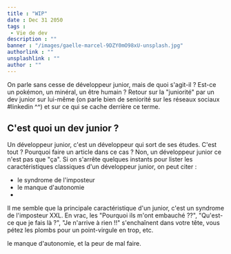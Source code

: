 ```yaml
---
title : "WIP"
date : Dec 31 2050
tags :
 - Vie de dev
description : ""
banner : "/images/gaelle-marcel-9DZY0mO98xU-unsplash.jpg"
authorlink : ""
unsplashlink : ""
author : ""
---
```


On parle sans cesse de développeur junior, mais de quoi s'agit-il ? Est-ce un pokémon, un minéral, un être humain ? Retour sur la "juniorité" par un dev junior sur lui-même (on parle bien de seniorité sur les réseaux sociaux #linkedin ^^) et sur ce qui se cache derrière ce terme.

## C'est quoi un dev junior ?

Un développeur junior, c'est un développeur qui sort de ses études. C'est tout ? Pourquoi faire un article dans ce cas ? Non, un développeur junior ce n'est pas que "ça". Si on s'arrête quelques instants pour lister les caractéristiques classiques d'un développeur junior, on peut citer :

- le syndrome de l'imposteur
- le manque d'autonomie
-

Il me semble que la principale caractéristique d'un junior, c'est un syndrome de l'imposteur XXL. En vrac, les "Pourquoi ils m'ont embauché ??", "Qu'est-ce que je fais là ?", "Je n'arrive à rien !!" s'enchaînent dans votre tête, vous pétez les plombs pour un point-virgule en trop, etc.

le manque d'autonomie, et la peur de mal faire.